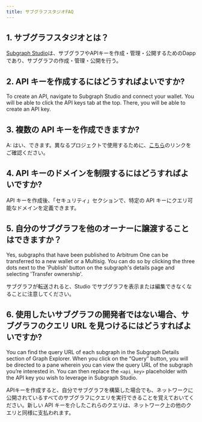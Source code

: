 ```yaml
---
title: サブグラフスタジオFAQ
---
```


## 1. サブグラフスタジオとは？

[Subgraph Studio](https://thegraph.com/studio/)は、サブグラフやAPIキーを作成・管理・公開するためのDappであり、サブグラフの作成・管理・公開を行う。

## 2. API キーを作成するにはどうすればよいですか?

To create an API, navigate to Subgraph Studio and connect your wallet. You will be able to click the API keys tab at the top. There, you will be able to create an API key.

## 3. 複数の API キーを作成できますか?

A: はい、できます。異なるプロジェクトで使用するために、[こちら](https://thegraph.com/studio/apikeys/)のリンクをご確認ください。

## 4. API キーのドメインを制限するにはどうすればよいですか?

API キーを作成後、「セキュリティ」セクションで、特定の API キーにクエリ可能なドメインを定義できます。

## 5. 自分のサブグラフを他のオーナーに譲渡することはできますか？

Yes, subgraphs that have been published to Arbitrum One can be transferred to a new wallet or a Multisig. You can do so by clicking the three dots next to the 'Publish' button on the subgraph's details page and selecting 'Transfer ownership'.

サブグラフが転送されると、Studio でサブグラフを表示または編集できなくなることに注意してください。

## 6. 使用したいサブグラフの開発者ではない場合、サブグラフのクエリ URL を見つけるにはどうすればよいですか?

You can find the query URL of each subgraph in the Subgraph Details section of Graph Explorer. When you click on the “Query” button, you will be directed to a pane wherein you can view the query URL of the subgraph you’re interested in. You can then replace the `<api_key>` placeholder with the API key you wish to leverage in Subgraph Studio.

APIキーを作成すると、自分でサブグラフを構築した場合でも、ネットワークに公開されているすべてのサブグラフにクエリを実行できることを覚えておいてください。新しい API キーを介したこれらのクエリは、ネットワーク上の他のクエリと同様に支払われます。
